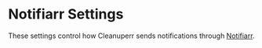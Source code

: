 
# Notifiarr Settings

These settings control how Cleanuperr sends notifications through [Notifiarr](https://notifiarr.com/).

<NotifiarrSettings/> 
